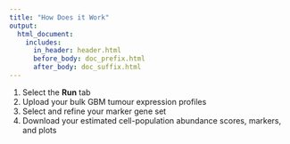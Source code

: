 ```yaml
---
title: "How Does it Work"
output:
  html_document:
    includes:
      in_header: header.html
      before_body: doc_prefix.html
      after_body: doc_suffix.html
---
```

<script src="https://kit.fontawesome.com/b487b76f1c.js" crossorigin="anonymous"></script>

<ol>
  <li>Select the <b><i class="fa-solid fa-person-running"></i> Run</b> tab</li>
  <li>Upload your bulk GBM tumour expression profiles</li>
  <li>Select and refine your marker gene set</li>
  <li>Download your estimated cell-population abundance scores, markers, and plots</li>
</ol>

<!-- This web-app is very easy to use: -->